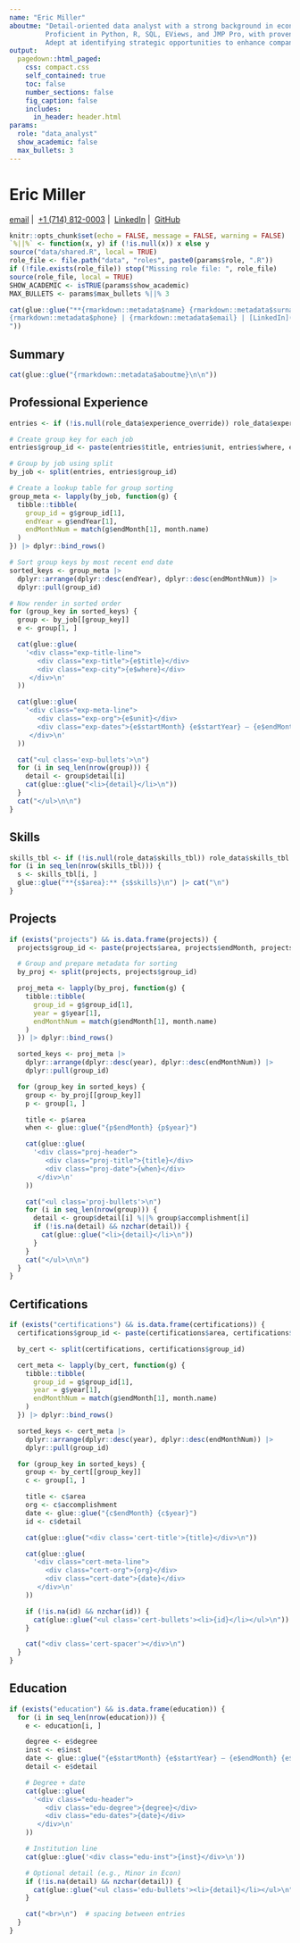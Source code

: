 ```yaml
--- 
name: "Eric Miller"
aboutme: "Detail-oriented data analyst with a strong background in economics and quantitative analysis.
         Proficient in Python, R, SQL, EViews, and JMP Pro, with proven expertise in time-series econometrics and forecasting methods. 
         Adept at identifying strategic opportunities to enhance company margins and maximize profitability through comprehensive, data-driven analysis."
output:
  pagedown::html_paged:
    css: compact.css
    self_contained: true
    toc: false
    number_sections: false
    fig_caption: false
    includes:
      in_header: header.html
params:
  role: "data_analyst"
  show_academic: false
  max_bullets: 3
---
```


<div class="centered-header">
  <h1>Eric Miller</h1>
  <p class="contact-info">
    <a href="mailto:ericmiller@callutheran.edu">email</a>&nbsp;|&nbsp;
    <a href="tel:+17148120003">+1 (714) 812-0003</a>&nbsp;|&nbsp;
    <a href="https://www.linkedin.com/in/eric-miller-20a162224/">LinkedIn</a>&nbsp;|&nbsp;
    <a href="https://github.com/eagereconomist">GitHub</a>
  </p>
</div>

```r
knitr::opts_chunk$set(echo = FALSE, message = FALSE, warning = FALSE)
`%||%` <- function(x, y) if (!is.null(x)) x else y
source("data/shared.R", local = TRUE)
role_file <- file.path("data", "roles", paste0(params$role, ".R"))
if (!file.exists(role_file)) stop("Missing role file: ", role_file)
source(role_file, local = TRUE)
SHOW_ACADEMIC <- isTRUE(params$show_academic)
MAX_BULLETS <- params$max_bullets %||% 3
```

```r
cat(glue::glue("**{rmarkdown::metadata$name} {rmarkdown::metadata$surname}**  
{rmarkdown::metadata$phone} | {rmarkdown::metadata$email} | [LinkedIn]({rmarkdown::metadata$linkedin} | {rmarkdown::metadata$github})  
"))
```

## Summary 
```r
cat(glue::glue("{rmarkdown::metadata$aboutme}\n\n"))
```

## Professional Experience  
```r
entries <- if (!is.null(role_data$experience_override)) role_data$experience_override else professional_experience

# Create group key for each job
entries$group_id <- paste(entries$title, entries$unit, entries$where, entries$startMonth, entries$startYear, entries$endMonth, entries$endYear)

# Group by job using split
by_job <- split(entries, entries$group_id)

# Create a lookup table for group sorting
group_meta <- lapply(by_job, function(g) {
  tibble::tibble(
    group_id = g$group_id[1],
    endYear = g$endYear[1],
    endMonthNum = match(g$endMonth[1], month.name)
  )
}) |> dplyr::bind_rows()

# Sort group keys by most recent end date
sorted_keys <- group_meta |> 
  dplyr::arrange(dplyr::desc(endYear), dplyr::desc(endMonthNum)) |> 
  dplyr::pull(group_id)

# Now render in sorted order
for (group_key in sorted_keys) {
  group <- by_job[[group_key]]
  e <- group[1, ]

  cat(glue::glue(
    '<div class="exp-title-line">
       <div class="exp-title">{e$title}</div>
       <div class="exp-city">{e$where}</div>
     </div>\n'
  ))

  cat(glue::glue(
    '<div class="exp-meta-line">
       <div class="exp-org">{e$unit}</div>
       <div class="exp-dates">{e$startMonth} {e$startYear} – {e$endMonth} {e$endYear}</div>
     </div>\n'
  ))

  cat("<ul class='exp-bullets'>\n")
  for (i in seq_len(nrow(group))) {
    detail <- group$detail[i]
    cat(glue::glue("<li>{detail}</li>\n"))
  }
  cat("</ul>\n\n")
}
```

## Skills
```r
skills_tbl <- if (!is.null(role_data$skills_tbl)) role_data$skills_tbl else skills
for (i in seq_len(nrow(skills_tbl))) {
  s <- skills_tbl[i, ]
  glue::glue("**{s$area}:** {s$skills}\n") |> cat("\n")
}
```

## Projects  
```r
if (exists("projects") && is.data.frame(projects)) {
  projects$group_id <- paste(projects$area, projects$endMonth, projects$year)

  # Group and prepare metadata for sorting
  by_proj <- split(projects, projects$group_id)

  proj_meta <- lapply(by_proj, function(g) {
    tibble::tibble(
      group_id = g$group_id[1],
      year = g$year[1],
      endMonthNum = match(g$endMonth[1], month.name)
    )
  }) |> dplyr::bind_rows()

  sorted_keys <- proj_meta |>
    dplyr::arrange(dplyr::desc(year), dplyr::desc(endMonthNum)) |>
    dplyr::pull(group_id)

  for (group_key in sorted_keys) {
    group <- by_proj[[group_key]]
    p <- group[1, ]

    title <- p$area
    when <- glue::glue("{p$endMonth} {p$year}")

    cat(glue::glue(
      '<div class="proj-header">
         <div class="proj-title">{title}</div>
         <div class="proj-date">{when}</div>
       </div>\n'
    ))

    cat("<ul class='proj-bullets'>\n")
    for (i in seq_len(nrow(group))) {
      detail <- group$detail[i] %||% group$accomplishment[i]
      if (!is.na(detail) && nzchar(detail)) {
        cat(glue::glue("<li>{detail}</li>\n"))
      }
    }
    cat("</ul>\n\n")
  }
}
```

## Certifications
```r
if (exists("certifications") && is.data.frame(certifications)) {
  certifications$group_id <- paste(certifications$area, certifications$endMonth, certifications$year)

  by_cert <- split(certifications, certifications$group_id)

  cert_meta <- lapply(by_cert, function(g) {
    tibble::tibble(
      group_id = g$group_id[1],
      year = g$year[1],
      endMonthNum = match(g$endMonth[1], month.name)
    )
  }) |> dplyr::bind_rows()

  sorted_keys <- cert_meta |>
    dplyr::arrange(dplyr::desc(year), dplyr::desc(endMonthNum)) |>
    dplyr::pull(group_id)

  for (group_key in sorted_keys) {
    group <- by_cert[[group_key]]
    c <- group[1, ]

    title <- c$area
    org <- c$accomplishment
    date <- glue::glue("{c$endMonth} {c$year}")
    id <- c$detail

    cat(glue::glue("<div class='cert-title'>{title}</div>\n"))

    cat(glue::glue(
      '<div class="cert-meta-line">
         <div class="cert-org">{org}</div>
         <div class="cert-date">{date}</div>
       </div>\n'
    ))

    if (!is.na(id) && nzchar(id)) {
      cat(glue::glue("<ul class='cert-bullets'><li>{id}</li></ul>\n"))
    }

    cat("<div class='cert-spacer'></div>\n")
  }
}
```

## Education
```r
if (exists("education") && is.data.frame(education)) {
  for (i in seq_len(nrow(education))) {
    e <- education[i, ]

    degree <- e$degree
    inst <- e$inst
    date <- glue::glue("{e$startMonth} {e$startYear} – {e$endMonth} {e$endYear}")
    detail <- e$detail

    # Degree + date
    cat(glue::glue(
      '<div class="edu-header">
         <div class="edu-degree">{degree}</div>
         <div class="edu-dates">{date}</div>
       </div>\n'
    ))

    # Institution line
    cat(glue::glue('<div class="edu-inst">{inst}</div>\n'))

    # Optional detail (e.g., Minor in Econ)
    if (!is.na(detail) && nzchar(detail)) {
      cat(glue::glue("<ul class='edu-bullets'><li>{detail}</li></ul>\n"))
    }

    cat("<br>\n")  # spacing between entries
  }
}
```
